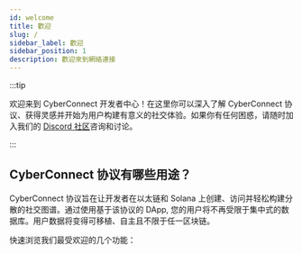 ```yaml
---
id: welcome
title: 歡迎
slug: /
sidebar_label: 歡迎
sidebar_position: 1
description: 歡迎來到網絡連接
---
```


:::tip

欢迎来到 CyberConnect 开发者中心！在这里你可以深入了解 CyberConnect 协议、获得灵感并开始为用户构建有意义的社交体验。如果你有任何困惑，请随时加入我们的 [Discord 社区](https://discord.com/invite/cUc8VRGmPs)咨询和讨论。

:::

## CyberConnect 协议有哪些用途？

CyberConnect 协议旨在让开发者在以太链和 Solana 上创建、访问并轻松构建分散的社交图谱。通过使用基于该协议的 DApp, 您的用户将不再受限于集中式的数据库。用户数据将变得可移植、自主且不限于任一区块链。

快速浏览我们最受欢迎的几个功能：


<FeatureCards />


<WelcomeCard />
